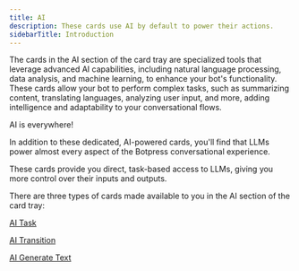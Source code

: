 ```yaml
---
title: AI
description: These cards use AI by default to power their actions.
sidebarTitle: Introduction
---
```


The cards in the AI section of the card tray are specialized tools that leverage advanced AI capabilities, including natural language processing, data analysis, and machine learning, to enhance your bot's functionality. These cards allow your bot to perform complex tasks, such as summarizing content, translating languages, analyzing user input, and more, adding intelligence and adaptability to your conversational flows.

<Tip>
AI is everywhere!

In addition to these dedicated, AI-powered cards, you'll find that LLMs power almost every aspect of the Botpress conversational experience.

These cards provide you direct, task-based access to LLMs, giving you more control over their inputs and outputs.
</Tip>

There are three types of cards made available to you in the AI section of the card tray:

[AI Task](/learn/reference/cards/ai/ai-task)

[AI Transition](/learn/reference/cards/ai/ai-transition)

[AI Generate Text](/learn/reference/cards/ai/ai-generate-text)
